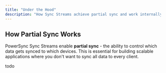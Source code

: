 ```yaml
---
title: "Under the Hood"
description: "How Sync Streams achieve partial sync and work internally with buckets, subscriptions, and TTL."
---
```


## How Partial Sync Works

PowerSync Sync Streams enable **partial sync** - the ability to control which data gets synced to which devices. This is essential for building scalable applications where you don't want to sync all data to every client.

todo